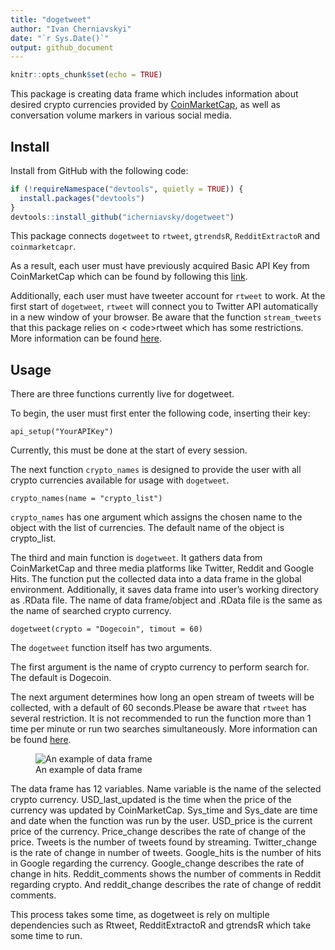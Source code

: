 ---
title: "dogetweet"
author: "Ivan Cherniavskyi"
date: "`r Sys.Date()`"
output: github_document
---

```{r setup, include=FALSE}
knitr::opts_chunk$set(echo = TRUE)
```
This package is creating data frame which includes information about desired 
crypto currencies provided by [CoinMarketCap](https://coinmarketcap.com/), as well 
as conversation volume markers in various social media.

## Install

Install from GitHub with the following code:

```{r install, eval = FALSE}
if (!requireNamespace("devtools", quietly = TRUE)) {
  install.packages("devtools")
}
devtools::install_github("icherniavsky/dogetweet")
```

This package connects <code>dogetweet</code> to <code>rtweet</code>, 
<code>gtrendsR</code>, <code>RedditExtractoR</code> and <code>coinmarketcapr</code>. 

As a result, each user must have previously acquired Basic API Key from 
CoinMarketCap which can be found by following this [link](https://coinmarketcap.com/api/). 

Additionally, each user must have tweeter account for <code>rtweet</code> to work. 
At the first start of <code>dogetweet</code>, <code>rtweet</code> will connect 
you to Twitter API automatically in a new window of your browser. Be aware that 
the function <code>stream_tweets</code> that this package relies on <
code>rtweet</code> which has some restrictions. More information can be found 
[here](https://developer.twitter.com/en/docs/twitter-api/v1/tweets/filter-realtime/guides/streaming-message-types).

## Usage

There are three functions currently live for dogetweet. 

To begin, the user must first enter the following code, inserting their key:

```{setup instructions, eval = FALSE}
api_setup("YourAPIKey")
```

Currently, this must be done at the start of every session.

The next function <code>crypto_names</code> is designed to provide the user with
all crypto currencies available for usage with <code>dogetweet</code>.

```{cryoto_names, eval = FALSE}
crypto_names(name = "crypto_list")
```

<code>crypto_names</code> has one argument which assigns the chosen name to the 
object with the list of currencies. The default name of the object is crypto_list.

The third and main function is <code>dogetweet</code>. It gathers data from 
CoinMarketCap and three media platforms like Twitter, Reddit and Google Hits. 
The function put the collected data into a data frame in the global environment. 
Additionally, it saves data frame into user's working directory as .RData file. 
The name of data frame/object and .RData file is the same as the name of 
searched crypto currency.

```{dogetweet, eval = FALSE}
dogetweet(crypto = "Dogecoin", timout = 60)
```

The <code>dogetweet</code> function itself has two arguments. 

The first argument is the name of crypto currency to perform search for. 
The default is Dogecoin.   

The next argument determines how long an open stream of tweets will be collected, 
with a default of 60 seconds.Please be aware that <code>rtweet</code> has 
several restriction. It is not recommended to run the function more than 1 time 
per minute or run two searches simultaneously. More information can be found 
[here](https://developer.twitter.com/en/docs/twitter-api/v1/tweets/filter-realtime/guides/streaming-message-types).

![An example of data frame](C:\Users\07che\Desktop\doge.PNG)

The data frame has 12 variables. Name variable is the name of the selected 
crypto currency. USD_last_updated is the time when the price of the currency was 
updated by CoinMarketCap. Sys_time and Sys_date are time and date when the 
function was run by the user. USD_price is the current price of the currency.
Price_change describes the rate of change of the price. Tweets is the number of 
tweets found by streaming. Twitter_change is the rate of change in number of 
tweets. Google_hits is the number of hits in Google regarding the currency.
Google_change describes the rate of change in hits. Reddit_comments shows
the number of comments in Reddit regarding crypto. And reddit_change describes 
the rate of change of reddit comments.

This process takes some time, as dogetweet is rely on multiple dependencies such 
as Rtweet, RedditExtractoR and gtrendsR which take some time to run. 

